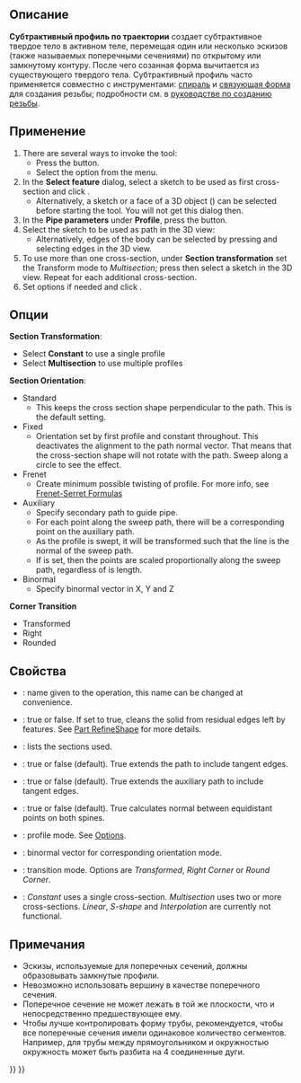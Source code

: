<languages/>

{{Docnav/ru
|[[PartDesign_SubtractiveLoft/ru|Субтрактивный профиль]]
|[[PartDesign_SubtractiveHelix/ru|Субтрактивная спираль]]
|[[PartDesign_Workbench/ru|Верстак "PartDesign"]]
|IconL=PartDesign_SubtractiveLoft.svg
|IconR=PartDesign_SubtractiveHelix.svg
|IconC=Workbench_PartDesign.svg
}}

{{GuiCommand/ru
|Name/ru=Субтрактивный профиль по траектории
|Name=PartDesign_SubtractivePipe
|MenuLocation=Part Design → Create a substractive feature → Субтрактивный профиль по траектории
|Workbenches=[[PartDesign_Workbench/ru|PartDesign]]
|Version=0.17
|SeeAlso=[[PartDesign_AdditivePipe/ru|Аддитивный профиль по траектории]], [[PartDesign_SubtractiveLoft/ru|Субтрактивный профиль]]
}}

<span id="Description"></span>
==Описание==

'''Субтрактивный профиль по траектории''' создает субтрактивное твердое тело в активном теле, перемещая один или несколько эскизов (также называемых поперечными сечениями) по открытому или замкнутому контуру. После чего созанная форма вычитается из существующего твердого тела. Субтрактивный профиль часто применяется совместно с инструментами: [[Part_Helix/ru|спираль]] и [[PartDesign_ShapeBinder/ru|связующая форма]] для создания резьбы; подробности см. в [[Thread_for_Screw_Tutorial/ru|руководстве по созданию резьбы]].

<span id="Usage"></span>
==Применение==

# There are several ways to invoke the tool:
#* Press the {{Button|[[Image:PartDesign_SubtractivePipe.svg|16px]] [[PartDesign_SubtractivePipe|Subtractive pipe]]}} button.
#* Select the {{MenuCommand|PartDesign → Create an substractive feature → [[Image:PartDesign_SubtractivePipe.svg|16px]] Subtractive pipe}} option from the menu.
# In the '''Select feature''' dialog, select a sketch to be used as first cross-section and click {{Button|OK}}.
#* Alternatively, a sketch or a face of a 3D object ({{Version|0.20}}) can be selected before starting the tool. You will not get this dialog then.
# In the '''Pipe parameters''' under '''Profile''', press the {{Button|Object}} button.
# Select the sketch to be used as path in the 3D view:
#* Alternatively, edges of the body can be selected by pressing {{Button|Add Edge}} and selecting edges in the 3D view. 
# To use more than one cross-section, under '''Section transformation''' set the Transform mode to ''Multisection''; press {{Button|Add Section}} then select a sketch in the 3D view. Repeat for each additional cross-section.
# Set options if needed and click {{Button|OK}}.

<span id="Options"></span>
==Опции==

'''Section Transformation''': 
* Select '''Constant''' to use a single profile
* Select '''Multisection''' to use multiple profiles
'''Section Orientation''':
* Standard
** This keeps the cross section shape perpendicular to the path. This is the default setting.
* Fixed
** Orientation set by first profile and constant throughout. This deactivates the alignment to the path normal vector. That means that the cross-section shape will not rotate with the path. Sweep along a circle to see the effect.
* Frenet
** Create minimum possible twisting of profile. For more info, see [https://en.wikipedia.org/wiki/Frenet%E2%80%93Serret_formulas Frenet-Serret Formulas]
* Auxiliary
** Specify secondary path to guide pipe.
** For each point {{Emphasis|P}} along the sweep path, there will be a corresponding point {{Emphasis|Q}} on the auxiliary path.
** As the profile is swept, it will be transformed such that the {{Emphasis|PQ}} line is the normal of the sweep path.
** If {{Emphasis|Curvelinear equivalence}} is set, then the {{Emphasis|Q}} points are scaled proportionally along the sweep path, regardless of is length.
* Binormal
** Specify binormal vector in X, Y and Z
'''Corner Transition'''
* Transformed
* Right
* Rounded

<span id="Properties"></span>
==Свойства==

* {{PropertyData|Label}}: name given to the operation, this name can be changed at convenience.
* {{PropertyData|Refine}}: true or false. If set to true, cleans the solid from residual edges left by features. See [[Part_RefineShape|Part RefineShape]] for more details.
* {{PropertyData|Sections}}: lists the sections used.
* {{PropertyData|Spine Tangent}}: true or false (default). True extends the path to include tangent edges.
* {{PropertyData|Auxiliary Spine Tangent}}: true or false (default). True extends the auxiliary path to include tangent edges.
* {{PropertyData|Auxiliary Curvelinear}}: true or false (default). True calculates normal between equidistant points on both spines.
* {{PropertyData|Mode}}: profile mode. See [[#Options|Options]].
* {{PropertyData|Binormal}}: binormal vector for corresponding orientation mode.
* {{PropertyData|Transition}}: transition mode. Options are ''Transformed'', ''Right Corner'' or ''Round Corner''.
* {{PropertyData|Transformation}}: ''Constant'' uses a single cross-section. ''Multisection'' uses two or more cross-sections. ''Linear'', ''S-shape'' and ''Interpolation'' are currently not functional.

<span id="Notes"></span>
==Примечания==

<div class="mw-translate-fuzzy">
* Эскизы, используемые для поперечных сечений, должны образовывать замкнутые профили.
* Невозможно использовать вершину в качестве поперечного сечения.
* Поперечное сечение не может лежать в той же плоскости, что и непосредственно предшествующее ему.
* Чтобы лучше контролировать форму трубы, рекомендуется, чтобы все поперечные сечения имели одинаковое количество сегментов. Например, для трубы между прямоугольником и окружностью окружность может быть разбита на 4 соединенные дуги.
</div>


{{Docnav/ru
|[[PartDesign_SubtractiveLoft/ru|Субтрактивный профиль]]
|[[PartDesign_SubtractiveHelix/ru|Субтрактивная спираль]]
|[[PartDesign_Workbench/ru|Верстак "PartDesign"]]
|IconL=PartDesign_SubtractiveLoft.svg
|IconR=PartDesign_SubtractiveHelix.svg
|IconC=Workbench_PartDesign.svg
}}

{{PartDesign Tools navi{{#translation:}}}}
{{Userdocnavi{{#translation:}}}}
